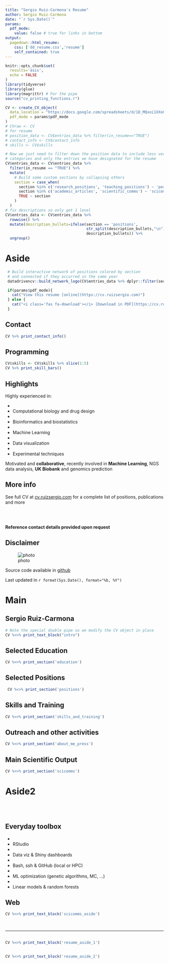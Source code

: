 ```yaml
---
title: "Sergio Ruiz-Carmona's Resume"
author: Sergio Ruiz-Carmona
date: "`r Sys.Date()`"
params:
  pdf_mode:
    value: false # true for links in bottom
output:
  pagedown::html_resume:
    css: ['dd_resume.css','resume']
    self_contained: true
---
```



```r
knitr::opts_chunk$set(
  results='asis', 
  echo = FALSE
)
library(tidyverse)
library(glue)
library(magrittr) # For the pipe
source("cv_printing_functions.r")

CV <- create_CV_object(
  data_location = "https://docs.google.com/spreadsheets/d/1D_MQxoi1XXoQLWSI3mH1Qo6tkctnENAij0-d3BEohu0",  
  pdf_mode = params$pdf_mode
)
# CVraw <- CV
# for resume
# position_data <- CV$entries_data %>% filter(in_resume=="TRUE")
# contact_info <- CV$contact_info
# skills <- CV$skills
```


```r
# Now we just need to filter down the position data to include less verbose
# categories and only the entries we have designated for the resume
CV$entries_data <- CV$entries_data %>% 
  filter(in_resume == "TRUE") %>% 
  mutate(
    # Build some custom sections by collapsing others
    section = case_when(
      section %in% c('research_positions', 'teaching_positions') ~ 'positions', 
      section %in% c('academic_articles', 'scientific_comms') ~ 'scicomms',
      TRUE ~ section
    )
  ) 
# fix descriptions so only get 1 level
CV$entries_data <- CV$entries_data %>% 
  rowwise() %>% 
  mutate(description_bullets=ifelse(section == 'positions',
                                    str_split(description_bullets,"\n")[[1]][1],
                                    description_bullets)) %>% 
  ungroup()
```



Aside
================================================================================

```r
 # Build interactive network of positions colored by section
 # and connected if they occurred in the same year
 datadrivencv::build_network_logo(CV$entries_data %>% dplyr::filter(section != "N/A" & section != "skills_and_training"))
```


```r
 if(params$pdf_mode){
   cat("View this resume [online](https://cv.ruizsergio.com)")
 } else {
   cat("<i class='fas fa-download'></i> [Download in PDF](https://cv.ruizsergio.com/resume.pdf)")
 }
```
 
Contact {#contact}
--------------------------------------------------------------------------------

```r
CV %>% print_contact_info()
```


<i class="fa fa-code"></i> Programming {#skills}
--------------------------------------------------------------------------------

```r
CV$skills <- CV$skills %>% slice(1:5)
CV %>% print_skill_bars()
```


<i class="fa fa-bolt"></i> Highlights {#open-source}
--------------------------------------------------------------------------------

Highly experienced in:

* <li class="bullet">Computational biology and drug design</li>
* <li class="bullet">Bioinformatics and biostatistics</li>
* <li class="bullet">Machine Learning</li>
* <li class="bullet">Data visualization</li>
* <li class="bullet">Experimental techniques</li>

Motivated and <strong>collaborative</strong>, recently involved in <strong>Machine Learning</strong>, NGS data analysis, <strong>UK Biobank</strong> and genomics prediction

<!-- Highly skilled in R, Bash, Python, LaTeX, Perl and SQL -->


<i class="fa fa-info-circle"></i> More info {#more-info}
--------------------------------------------------------------------------------

See full CV at [cv.ruizsergio.com](http://cv.ruizsergio.com/full) for a complete list of positions, publications and more

<br>
<br>

<strong>Reference contact details provided upon request </strong>

Disclaimer {#disclaimer}
--------------------------------------------------------------------------------

![photo](img.jpg){#img .img}

Source code available in [github](https://github.com/sruizcarmona/sergioruiz_cv)

Last updated in `r format(Sys.Date(), format="%b, %Y")`


Main
================================================================================

Sergio Ruiz-Carmona {#title}
--------------------------------------------------------------------------------

```r
# Note the special double pipe so we modify the CV object in place
CV %<>% print_text_block("intro") 
```


Selected Education {data-icon=graduation-cap data-concise=true}
--------------------------------------------------------------------------------

```r
CV %<>% print_section('education')
```


Selected Positions {data-icon=university}
--------------------------------------------------------------------------------

```r
 CV %<>% print_section('positions')
```

<!-- <br> -->

Skills and Training {data-icon=cogs data-concise=true}
--------------------------------------------------------------------------------

```r
CV %<>% print_section('skills_and_training')
```


Outreach and other activities {data-icon=comments}
--------------------------------------------------------------------------------

```r
CV %<>% print_section('about_me_press')
```

<!-- ::: aside -->
<!-- ```{r} -->
<!-- CV %<>% print_text_block('resume_aside_1') -->
<!-- ``` -->
<!-- ::: -->

Main Scientific Output {data-icon=book}
--------------------------------------------------------------------------------

<!-- ::: aside -->
<!-- ```{r} -->
<!-- CV %<>% print_text_block('resume_aside_2') -->
<!-- ``` -->
<!-- ::: -->

```r
CV %<>% print_section('scicomms')
```


Aside2 {.aside #aside2}
================================================================================

<br> 
<br> 

<i class="fa fa-wrench"></i> Everyday toolbox
--------------------------------------------------------------------------------

* <li class="bullet">RStudio</li>
* <li class="bullet">Data viz & Shiny dashboards</li>
* <li class="bullet">Bash, ssh & GitHub (local or HPC)</li>
* <li class="bullet">ML optimization (genetic algorithms, MC, ...)</li>
* <li class="bullet">Linear models & random forests</li>

<i class="fa fa-link"></i> Web {#aside-2-text-1}
--------------------------------------------------------------------------------

```r
CV %<>% print_text_block('scicomms_aside')
```

<br> 

---

<i class="fa fa-commenting center"></i>
--------------------------------------------------------------------------------

```r
CV %<>% print_text_block('resume_aside_1')
```


<i class="fa fa-users center"></i>
--------------------------------------------------------------------------------

```r
CV %<>% print_text_block('resume_aside_2')
```



